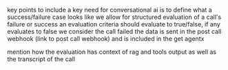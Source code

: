 key points to include
a key need for conversational ai is to define what a success/failure case looks like
we allow for structured evaluation of a call's failure or success
an evaluation criteria should evaluate to true/false, if any evaluates to false we consider the call failed 
the data is sent in the post call webhook (link to post call webhook) and is included in the get agentx

mention how the evaluation has context of rag and tools output as well as the transcript of the call
